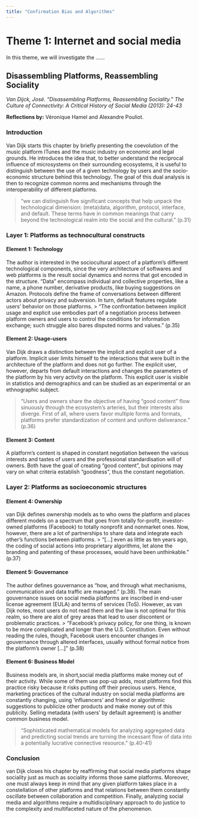 ```yaml
---
title: "Confirmation Bias and Algorithms"
---
```


# Theme 1: Internet and social media

In this theme, we will investigate the ......

## Disassembling Platforms, Reassembling Sociality

*Van Dijck, José. "Disassembling Platforms, Reassembling Sociality." _The Culture of Connectivity: A Critical History of Social Media_ (2013): 24-43*

**Reflections by:** Véronique Hamel and Alexandre Pouliot. 

### Introduction
Van Dijk starts this chapter by briefly presenting the coevolution of the music platform ITunes and the music industry on economic and legal grounds. He introduces the idea that, to better understand the reciprocal influence of microsystems on their surrounding ecosystems, it is useful to distinguish between the use of a given technology by users and the socio-economic structure behind this technology. The goal of this dual analysis is then to recognize common norms and mechanisms through the interoperability of different platforms.

>“we can distinguish five significant concepts that help unpack the technological dimension: (meta)data, algorithm, protocol, interface, and default. These terms have in common meanings that carry beyond the technological realm into the social and the cultural.” (p.31)

### Layer 1: Platforms as technocultural constructs
#### Element 1: Technology
The author is interested in the sociocultural aspect of a platform’s different technological components, since the very architecture of softwares and web platforms is the result social dynamics and norms that got encoded in the structure. “Data” encompass individual and collective properties, like a name, a phone number, derivative products, like buying suggestions on Amazon. Protocols define the frame of conversations between different actors about privacy and subversion. In turn, default features regulate users’ behavior on those platforms.
> “The confrontation between implicit usage and explicit use embodies part of a negotiation process between platform owners and users to control the conditions for information exchange; such struggle also bares disputed norms and values.” (p.35)

#### Element 2: Usage-users
Van Dijk draws a distinction between the implicit and explicit user of a platform. Implicit user limits himself to the interactions that were built in the architecture of the platform and does not go further. The explicit user, however, departs from default interactions and changes the parameters of the platform by his very activity on the platform. This explicit user is visible in statistics and demographics and can be studied as an experimental or an ethnographic subject.

> “Users and owners share the objective of having “good content” flow sinuously through the ecosystem’s arteries, but their interests also diverge. First of all, where users favor multiple forms and formats, platforms prefer standardization of content and uniform deliverance.” (p.36)

#### Element 3: Content
A platform’s content is shaped in constant negotiation between the various interests and tastes of users and the professional standardisation will of owners. Both have the goal of creating “good content”, but opinions may vary on what criteria establish “goodness”, thus the constant negotiation.

### Layer 2: Platforms as socioeconomic structures

#### Element 4: Ownership
van Dijk defines ownership models as to who owns the platform and places different models on a spectrum that goes from totally for-profit, investor-owned platforms (Facebook) to totally nonprofit and nonmarket ones. Now, however, there are a lot of partnerships to share data and integrate each other’s functions between platforms.
> “[...] even as little as ten years ago, the coding of social actions into proprietary algorithms, let alone the branding and patenting of these processes, would have been unthinkable.” (p.37)

#### Element 5: Gouvernance
The author defines gouvernance as “how, and through what mechanisms, communication and data traffic are managed.” (p.38). The main gouvernance issues on social media platforms are inscribed in end-user license agreement (EULA) and terms of services (ToS). However, as van Dijk notes, most users do not read them and the law is not optimal for this realm, so there are alot of grey areas that lead to user discontent or problematic practices.
> “Facebook’s privacy policy, for one thing, is known to be more complicated and longer than the U.S. Constitution. Even without reading the rules, though, Facebook users encounter changes in gouvernance through altered interfaces, usually without formal notice from the platform’s owner [...]” (p.38)

#### Element 6: Business Model
Business models are, in short,social media platforms make money out of their activity. While some of them use pop-up adds, most platforms find this practice risky because it risks putting off their precious users. Hence, marketing practices of the cultural industry on social media platforms are constantly changing, using ‘influencers’ and friend or algorithmic suggestions to publicize other products and make money out of this publicity. Selling metadata (with users’ by default agreement) is another common business model.

> “Sophisticated mathematical models for analyzing aggregated data and predicting social trends are turning the incessant flow of data into a potentially lucrative connective resource.” (p.40-41)

### Conclusion
van Dijk closes his chapter by reaffirming that social media platforms shape sociality just as much as sociality informs those same platforms. Moreover, one must always keep in mind that any given platform takes place in a constellation of other platforms and that relations between them constantly oscillate between collaboration and competition. Finally, analyzing social media and algorithms require a multidisciplinary approach to do justice to the complexity and multifaceted nature of the phenomenon.

